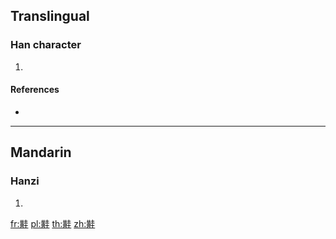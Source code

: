 {{character info/new}}
==Translingual==

===Han character===
{{Han char|rn=201|rad=黃|as=06|sn=18|four=|canj=TCGG}}

# {{defn|Han|sort=黃06}}

====References====
* {{Han ref|kx=1516.160|dkj=47940|dj=2048.140|hdz=74597.120|uh=9ECA|ud=40650}}

----

==Mandarin==

===Hanzi===
{{cmn-hanzi|pin=[[kuàng]] ([[kuang4]]), [[xī]] ([[xi1]])|wg=k'uang<sup>4</sup>, hsi<sup>1</sup>}}

# {{defn|lang=cmn|sort=黃06}}

[[fr:黊]]
[[pl:黊]]
[[th:黊]]
[[zh:黊]]